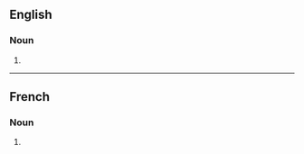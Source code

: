 ==English==

===Noun===
{{head|en|noun form}}
# {{plural of|en|cummingtonite}}

----

==French==

===Noun===
{{head|fr|noun plural form|g=?}}
# {{plural of|fr|cummingtonite}}
